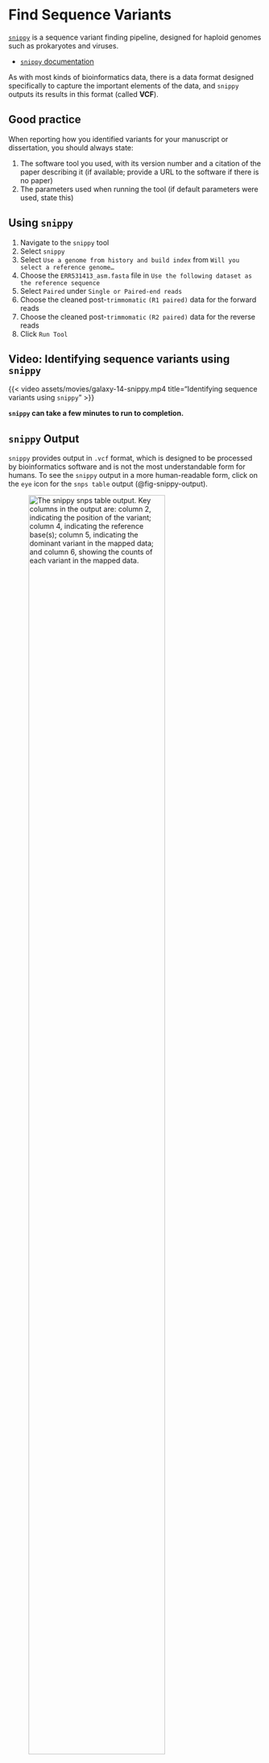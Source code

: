 # Find Sequence Variants {#sec-snippy}

[`snippy`](https://github.com/tseemann/snippy) is a sequence variant finding pipeline, designed for haploid genomes such as prokaryotes and viruses.

- [`snippy` documentation](https://github.com/tseemann/snippy)

As with most kinds of bioinformatics data, there is a data format designed specifically to capture the important elements of the data, and `snippy` outputs its results in this format (called **VCF**).

::: { .callout-important }
## Good practice

When reporting how you identified variants for your manuscript or dissertation, you should always state:

1. The software tool you used, with its version number and a citation of the paper describing it (if available; provide a URL to the software if there is no paper)
2. The parameters used when running the tool (if default parameters were used, state this)
:::

## Using `snippy`

1. Navigate to the `snippy` tool
2. Select `snippy`
3. Select `Use a genome from history and build index` from `Will you select a reference genome…`
4. Choose the `ERR531413_asm.fasta` file in `Use the following dataset as the reference sequence`
5. Select `Paired` under `Single or Paired-end reads`
6. Choose the cleaned post-`trimmomatic` `(R1 paired)` data for the forward reads
7. Choose the cleaned post-`trimmomatic` `(R2 paired)` data for the reverse reads
8. Click `Run Tool`

::: { .callout-note }
## Video: Identifying sequence variants using `snippy`

{{< video assets/movies/galaxy-14-snippy.mp4 title="Identifying sequence variants using `snippy`" >}}
:::

::: { .callout-caution }
**`snippy` can take a few minutes to run to completion.**
:::

## `snippy` Output

`snippy` provides output in `.vcf` format, which is designed to be processed by bioinformatics software and is not the most understandable form for humans. To see the `snippy` output in a more human-readable form, click on the `eye` icon for the `snps table` output (@fig-snippy-output).


![The `snippy` `snps table` output. Key columns in the output are: column 2, indicating the position of the variant; column 4, indicating the reference base(s); column 5, indicating the dominant variant in the mapped data; and column 6, showing the counts of each variant in the mapped data.](assets/images/snippy_table.png){#fig-snippy-output width="80%"}

::: { .callout-todo }
**GENERATE VIDEO OF INSPECTING SNIPPY OUTPUT IN GALAXY**
:::


::: { .callout-note }
## Video: Inspecting `snippy` output

{{< video assets/movies/snippy-2_full.mp4 title="Inspecting `snippy` output" >}}
:::

::: { .callout-questions }
Bioinformatic tools that perform the same kind of task may differ in exactly how they carry out that task.
This can result in them generating output that is not identical.
Even different versions of the same tool might differ and produce different output, so **it is important to explain exactly which version of a software tool you use in your work**.

1. Can you find SNPs from the `snippy` output manually using JBrowse in your earlier visualisation?
2. Can you find any SNPs that are different or inconsistent between the `JBrowse` and `snippy` outputs?
:::